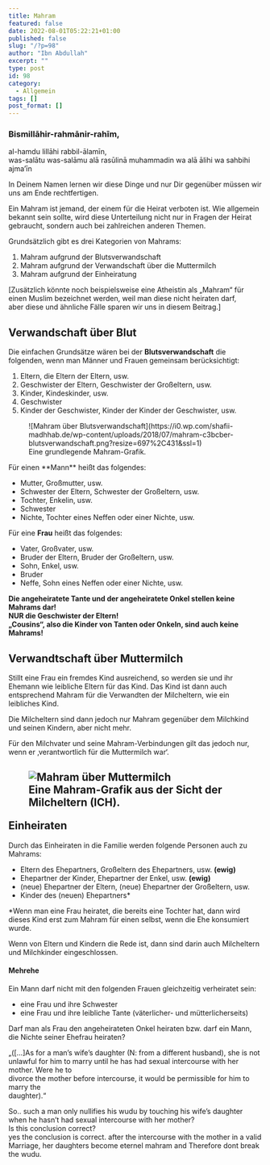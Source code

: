 ```yaml
---
title: Mahram
featured: false
date: 2022-08-01T05:22:21+01:00
published: false
slug: "/?p=98"
author: "Ibn Abdullah"
excerpt: ""
type: post
id: 98
category:
  - Allgemein
tags: []
post_format: []
---
```


### Bismillāhir-rahmānir-rahīm,

al-hamdu lillāhi rabbil-ālamīn,  
was-salātu was-salāmu alā rasūlinā muhammadin wa alā ālihi wa sahbihi ajma’īn

In Deinem Namen lernen wir diese Dinge und nur Dir gegenüber müssen wir uns am Ende rechtfertigen.

Ein Mahram ist jemand, der einem für die Heirat verboten ist. Wie allgemein bekannt sein sollte, wird diese Unterteilung nicht nur in Fragen der Heirat gebraucht, sondern auch bei zahlreichen anderen Themen.

Grundsätzlich gibt es drei Kategorien von Mahrams:

1. Mahram aufgrund der Blutsverwandschaft
2. Mahram aufgrund der Verwandschaft über die Muttermilch
3. Mahram aufgrund der Einheiratung

\[Zusätzlich könnte noch beispielsweise eine Atheistin als „Mahram“ für einen Muslim bezeichnet werden, weil man diese nicht heiraten darf,  
aber diese und ähnliche Fälle sparen wir uns in diesem Beitrag.\]

## Verwandschaft über Blut

Die einfachen Grundsätze wären bei der **Blutsverwandschaft** die folgenden, wenn man Männer und Frauen gemeinsam berücksichtigt:

1. Eltern, die Eltern der Eltern, usw.
2. Geschwister der Eltern, Geschwister der Großeltern, usw.
3. Kinder, Kindeskinder, usw.
4. Geschwister
5. Kinder der Geschwister, Kinder der Kinder der Geschwister, usw.

<div class="wp-block-image wp-image-99 aligncenter">
  <figure class="">
    ![Mahram über
    Blutsverwandschaft](https://i0.wp.com/shafii-madhhab.de/wp-content/uploads/2018/07/mahram-c3bcber-blutsverwandschaft.png?resize=697%2C431&ssl=1)
    <figcaption>Eine grundlegende Mahram-Grafik.</figcaption>
  </figure>
</div>
Für einen **Mann** heißt das folgendes:

- Mutter, Großmutter, usw.
- Schwester der Eltern, Schwester der Großeltern, usw.
- Tochter, Enkelin, usw.
- Schwester
- Nichte, Tochter eines Neffen oder einer Nichte, usw.

Für eine **Frau** heißt das folgendes:

- Vater, Großvater, usw.
- Bruder der Eltern, Bruder der Großeltern, usw.
- Sohn, Enkel, usw.
- Bruder
- Neffe, Sohn eines Neffen oder einer Nichte, usw.

**Die angeheiratete Tante und der angeheiratete Onkel stellen keine Mahrams dar!**  
**NUR die Geschwister der Eltern!**  
**„Cousins“, also die Kinder von Tanten oder Onkeln, sind auch keine Mahrams!**

## Verwandtschaft über Muttermilch

Stillt eine Frau ein fremdes Kind ausreichend, so werden sie und ihr Ehemann wie leibliche Eltern für das Kind. Das Kind ist dann auch entsprechend Mahram für die Verwandten der Milcheltern, wie ein leibliches Kind.

Die Milcheltern sind dann jedoch nur Mahram gegenüber dem Milchkind und seinen Kindern, aber nicht mehr.

Für den Milchvater und seine Mahram-Verbindungen gilt das jedoch nur, wenn er ‚verantwortlich für die Muttermilch war‘.

## <div class="wp-block-image size-full wp-image-102 aligncenter"><figure class="">![Mahram über Muttermilch](https://i0.wp.com/shafii-madhhab.de/wp-content/uploads/2018/07/mahram-c3bcber-muttermilch.png?resize=697%2C316&ssl=1)<figcaption>Eine Mahram-Grafik aus der Sicht der Milcheltern (ICH).</figcaption></figure></div>Einheiraten

Durch das Einheiraten in die Familie werden folgende Personen auch zu Mahrams:

- Eltern des Ehepartners, Großeltern des Ehepartners, usw. **(ewig)**
- Ehepartner der Kinder, Ehepartner der Enkel, usw. **(ewig)**
- (neue) Ehepartner der Eltern, (neue) Ehepartner der Großeltern, usw.
- Kinder des (neuen) Ehepartners\*

\*Wenn man eine Frau heiratet, die bereits eine Tochter hat, dann wird dieses Kind erst zum Mahram für einen selbst, wenn die Ehe konsumiert wurde.

Wenn von Eltern und Kindern die Rede ist, dann sind darin auch Milcheltern und Milchkinder eingeschlossen.

#### Mehrehe

Ein Mann darf nicht mit den folgenden Frauen gleichzeitig verheiratet sein:

- eine Frau und ihre Schwester
- eine Frau und ihre leibliche Tante (väterlicher- und mütterlicherseits)

Darf man als Frau den angeheirateten Onkel heiraten bzw. darf ein Mann, die Nichte seiner Ehefrau heiraten?

„(\[…\]As for a man’s wife’s daughter (N: from a different husband), she is not  
 unlawful for him to marry until he has had sexual intercourse with her mother. Were he to  
 divorce the mother before intercourse, it would be permissible for him to marry the<span class="text_exposed_show">  
 daughter).“</span>

So.. such a man only nullifies his wudu by touching his wife’s daughter when he hasn’t had sexual intercourse with her mother?  
Is this conclusion correct?  
yes the conclusion is correct. after the intercourse with the mother in a valid Marriage, her daughters become eternel mahram and Therefore dont break the wudu.
